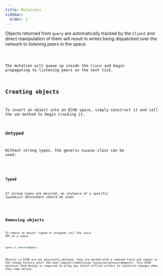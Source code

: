 ```yaml
---
title: Mutations
sidebar:
  order: 1
---
```




Objects returned from `query` are automatically tracked by the `Client` and direct manipulation of them will result in writes being dispatched over the network to listening peers in the space.

<Code code={writeItems.slice(34)} lang="ts" />

The mutation will queue up inside the `Client` and begin propagating to listening peers on the next tick.

## Creating objects

To insert an object into an ECHO space, simply construct it and call the `add` method to begin tracking it.

### Untyped

Without strong types, the generic `Expando` class can be used:

<Code code={createObjects.slice(34)} lang="ts" />

### Typed

If strong types are desired, an instance of a specific `TypedObject` descendant should be used:

<Code code={createObjectsTyped.slice(34)} lang="ts" />

## Removing objects

To remove an object (typed or untyped) call the `remove` API on a space.

```ts
space.db.remove(object);
```

<Aside type="note">
Objects in ECHO are not physically deleted, they are marked with a removed field and remain in the change history until the next [epoch](/additional-resources/glossary#epoch). This ECHO mutation feed design is required to allow any latent offline writers to reconcile changes when they come online.
</Aside>
